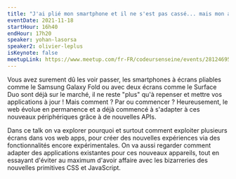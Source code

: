 ```yaml
---
title: "J'ai plié mon smartphone et il ne s'est pas cassé... mais mon app si :("
eventDate: 2021-11-18
startHour: 16h40
endHour: 17h20
speaker: yohan-lasorsa
speaker2: olivier-leplus
isKeynote: false
meetupLink: https://www.meetup.com/fr-FR/codeursenseine/events/281246952/
---
```


Vous avez surement dû les voir passer, les smartphones à écrans pliables comme le Samsung Galaxy Fold ou avec deux écrans comme le Surface Duo sont déjà sur le marché, il ne reste "plus" qu'à repenser et mettre vos applications à jour ! Mais comment ? Par ou commencer ? Heureusement, le web évolue en permanence et a déjà commencé à s'adapter à ces nouveaux périphériques grâce à de nouvelles APIs.

Dans ce talk on va explorer pourquoi et surtout comment exploiter plusieurs écrans dans vos web apps, pour créer des nouvelles expériences via des fonctionnalités encore expérimentales. On va aussi regarder comment adapter des applications existantes pour ces nouveaux appareils, tout en essayant d'éviter au maximum d'avoir affaire avec les bizarreries des nouvelles primitives CSS et JavaScript.
